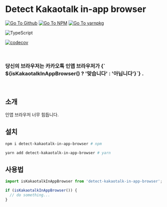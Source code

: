 

<Meta title="detect-kakaotalk-in-app-browser | 한국어" />

# Detect Kakaotalk in-app browser

[![Go To Github](https://img.shields.io/badge/GitHub-100000?style=for-the-badge&logo=github&logoColor=white)](https://github.com/juunini/detect-kakaotalk-in-app-browser)
[![Go To NPM](https://img.shields.io/badge/npm-CB3837?style=for-the-badge&logo=npm&logoColor=white)](https://www.npmjs.com/package/detect-kakaotalk-in-app-browser)
[![Go To yarnpkg](https://img.shields.io/badge/Yarn-2C8EBB?style=for-the-badge&logo=yarn&logoColor=white)](https://yarnpkg.com/package/detect-kakaotalk-in-app-browser)

![TypeScript](https://img.shields.io/badge/TypeScript-007ACC?style=for-the-badge&logo=typescript&logoColor=white)

[![codecov](https://codecov.io/gh/juunini/detect-kakaotalk-in-app-browser/branch/main/graph/badge.svg?token=H2LNON80F9)](https://codecov.io/gh/juunini/detect-kakaotalk-in-app-browser)

<br />
<h3>
  당신의 브라우저는 카카오톡 인앱 브라우저가
  <strong style={{ color: isKakaotalkInAppBrowser() ? 'red' : 'green' }}>
    {` ${isKakaotalkInAppBrowser() ? '맞습니다' : '아닙니다'}`}
  </strong>
  .
</h3>
<br />

## 소개

인앱 브라우저 너무 힘듭니다.

## 설치

```bash
npm i detect-kakaotalk-in-app-browser # npm

yarn add detect-kakaotalk-in-app-browser # yarn
```

## 사용법

```ts
import isKakaotalkInAppBrowser from 'detect-kakaotalk-in-app-browser';

if (isKakaotalkInAppBrowser()) {
  // do something...
}
```
